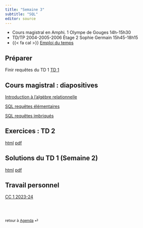 ```yaml
---
title: "Semaine 3"
subtitle: "SQL"
editor: source
---
```


::: callout-important

-   Cours magistral en Amphi. 1 Olympe de Gouges 14h-15h30
-   TD/TP 2004-2005-2006 Étage 2 Sophie Germain 15h45-18h15
-   {{< fa cal >}} [Emploi du temps](https://edt.math.univ-paris-diderot.fr/#/parcours/miashs/l3)

:::

## Préparer

Finir requêtes du TD 1 [TD 1](/workshops/td1.html) 

## Cours magistral : diapositives

[Introduction à l'algèbre relationnelle](/slides/SQL_0.html)

[SQL requêtes élémentaires](/slides/SQL_1.html)

[SQL requêtes imbriqués](/slides/SQL_2.html)

## Exercices : TD 2

[html](/workshops/td2.html)  [pdf](/workshops/td2.pdf)

## Solutions du  TD 1  (Semaine 2)

[html](/solutions/td1.html)  [pdf](/solutions/td1.pdf)


## Travail personnel

[CC 1 2023-24](/exams/cc1-2023-10-27.html)

<br><br>

::: {style="font-size: 0.875em;"}
retour à [Agenda](/ "Agenda du cours") ⏎
:::
